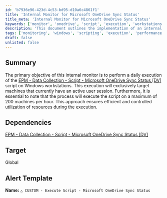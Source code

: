```yaml
---
id: 'b7936e96-423d-4c53-bd95-d10a6c4861f1'
title: 'Internal Monitor for Microsoft OneDrive Sync Status'
title_meta: 'Internal Monitor for Microsoft OneDrive Sync Status'
keywords: ['monitor', 'onedrive', 'script', 'execution', 'workstations']
description: 'This document outlines the implementation of an internal monitor designed to execute a script that checks the Microsoft OneDrive sync status on Windows workstations. The monitor targets machines with active user sessions and limits execution to 200 machines per hour for optimal resource management.'
tags: ['monitoring', 'windows', 'scripting', 'execution', 'performance']
draft: false
unlisted: false
---
```

## Summary

The primary objective of this internal monitor is to perform a daily execution of the [EPM - Data Collection - Script - Microsoft OneDrive Sync Status [DV]](https://proval.itglue.com/DOC-5078775-14227796) script on Windows workstations. This execution will exclusively target machines that currently have an active user session. Furthermore, it is essential to note that the process will execute the script on a maximum of 200 machines per hour. This approach ensures efficient and controlled utilization of resources during the execution.

## Dependencies

[EPM - Data Collection - Script - Microsoft OneDrive Sync Status [DV]](https://proval.itglue.com/DOC-5078775-14227796)

## Target

Global

## Alert Template

**Name:** `△ CUSTOM - Execute Script - Microsoft OneDrive Sync Status`













